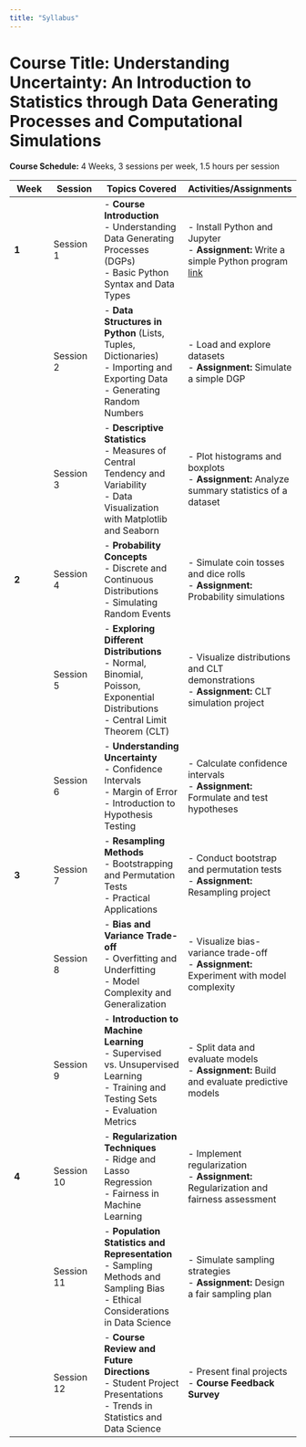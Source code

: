 ```yaml
---
title: "Syllabus"
---
```



# Course Title: Understanding Uncertainty: An Introduction to Statistics through Data Generating Processes and Computational Simulations  
**Course Schedule:** 4 Weeks, 3 sessions per week, 1.5 hours per session  

| **Week** | **Session** | **Topics Covered** | **Activities/Assignments** |
|----------|-------------|--------------------|----------------------------|
| **1**    | Session 1   | - **Course Introduction**<br>- Understanding Data Generating Processes (DGPs)<br>- Basic Python Syntax and Data Types | - Install Python and Jupyter<br>- **Assignment:** Write a simple Python program [link](./assignments/assignment-00.ipynb) |
|          | Session 2   | - **Data Structures in Python** (Lists, Tuples, Dictionaries)<br>- Importing and Exporting Data<br>- Generating Random Numbers | - Load and explore datasets<br>- **Assignment:** Simulate a simple DGP |
|          | Session 3   | - **Descriptive Statistics**<br>- Measures of Central Tendency and Variability<br>- Data Visualization with Matplotlib and Seaborn | - Plot histograms and boxplots<br>- **Assignment:** Analyze summary statistics of a dataset |
| **2**    | Session 4   | - **Probability Concepts**<br>- Discrete and Continuous Distributions<br>- Simulating Random Events | - Simulate coin tosses and dice rolls<br>- **Assignment:** Probability simulations |
|          | Session 5   | - **Exploring Different Distributions**<br>- Normal, Binomial, Poisson, Exponential Distributions<br>- Central Limit Theorem (CLT) | - Visualize distributions and CLT demonstrations<br>- **Assignment:** CLT simulation project |
|          | Session 6   | - **Understanding Uncertainty**<br>- Confidence Intervals<br>- Margin of Error<br>- Introduction to Hypothesis Testing | - Calculate confidence intervals<br>- **Assignment:** Formulate and test hypotheses |
| **3**    | Session 7   | - **Resampling Methods**<br>- Bootstrapping and Permutation Tests<br>- Practical Applications | - Conduct bootstrap and permutation tests<br>- **Assignment:** Resampling project |
|          | Session 8   | - **Bias and Variance Trade-off**<br>- Overfitting and Underfitting<br>- Model Complexity and Generalization | - Visualize bias-variance trade-off<br>- **Assignment:** Experiment with model complexity |
|          | Session 9   | - **Introduction to Machine Learning**<br>- Supervised vs. Unsupervised Learning<br>- Training and Testing Sets<br>- Evaluation Metrics | - Split data and evaluate models<br>- **Assignment:** Build and evaluate predictive models |
| **4**    | Session 10  | - **Regularization Techniques**<br>- Ridge and Lasso Regression<br>- Fairness in Machine Learning | - Implement regularization<br>- **Assignment:** Regularization and fairness assessment |
|          | Session 11  | - **Population Statistics and Representation**<br>- Sampling Methods and Sampling Bias<br>- Ethical Considerations in Data Science | - Simulate sampling strategies<br>- **Assignment:** Design a fair sampling plan |
|          | Session 12  | - **Course Review and Future Directions**<br>- Student Project Presentations<br>- Trends in Statistics and Data Science | - Present final projects<br>- **Course Feedback Survey** |